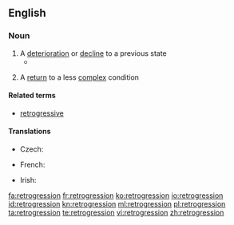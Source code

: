 {{also|rétrogression}}
==English==
===Noun===
{{en-noun}}
# A [[deterioration]] or [[decline]] to a previous state
#*{{quote-book|year=1908|author=The Three Initiates|title=The Kybalion: Hermetic Philosophy|url=http://www.gnostic.org/kybalionhtm/kybalion11.htm|passage=Suns spring into being, and then their height of power being reached, the process of '''retrogression''' begins, and after aeons they become dead masses of matter, awaiting another impulse which starts again their inner energies into activity and a new solar life cycle is begun.}}
#{{biology}} A [[return]] to a less [[complex]] condition
====Related terms====
*[[retrogressive]]

====Translations====
{{trans-top|decline}}
* Czech: {{t+|cs|zánik|m}}
{{trans-mid}}
* French: {{t+|fr|rétrogression|f}}
{{trans-bottom}}

{{trans-top|biology: a return to a less complex condition}}
* Irish: {{t|ga|aisghabháil|f}}
{{trans-mid}}
{{trans-bottom}}

[[fa:retrogression]]
[[fr:retrogression]]
[[ko:retrogression]]
[[io:retrogression]]
[[id:retrogression]]
[[kn:retrogression]]
[[ml:retrogression]]
[[pl:retrogression]]
[[ta:retrogression]]
[[te:retrogression]]
[[vi:retrogression]]
[[zh:retrogression]]